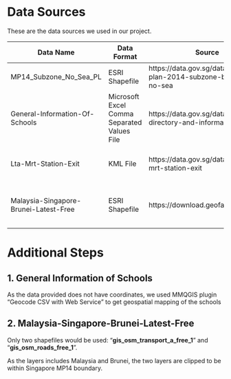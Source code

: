 # Data Sources

These are the data sources we used in our project.

| Data Name                             | Data Format                                 | Source                                                               | Description                                                         |
|------------|---------------|----------------|-------------------------------|
| MP14_Subzone_No_Sea_PL                | ESRI Shapefile                              | https://data.gov.sg/dataset/master-plan-2014-subzone-boundary-no-sea | Sub-zone boundary of Singapore                                      |
| General-Information-Of-Schools        | Microsoft Excel Comma Separated Values File | https://data.gov.sg/dataset/school-directory-and-information         | List of schools in Singapore ranging from Primary to Tertiary level |
| Lta-Mrt-Station-Exit                  | KML File                                    | https://data.gov.sg/dataset/lta-mrt-station-exit                     | Point location of existing MRT exits in Singapore                   |
| Malaysia-Singapore-Brunei-Latest-Free | ESRI Shapefile                              | https://download.geofabrik.de/asia/                                  | OpenStreetMap data of Singapore, Malaysia and Brunei                |

# Additional Steps

## 1. General Information of Schools

As the data provided does not have coordinates, we used MMQGIS plugin "Geocode CSV with Web Service" to get geospatial mapping of the schools

## 2. Malaysia-Singapore-Brunei-Latest-Free

Only two shapefiles would be used: "**gis_osm_transport_a\_free_1**" and "**gis_osm_roads_free_1**".

As the layers includes Malaysia and Brunei, the two layers are clipped to be within Singapore MP14 boundary.
